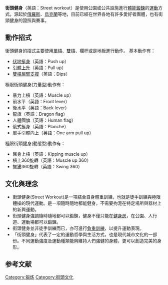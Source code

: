 {{unreferenced|time=2016-06-16T13:23:34+00:00}}

'''街頭健身'''（英語：Street workout）是使用公園或公共設施進行[[體能鍛鍊|體能鍛鍊]]的[[運動|運動]]方式。源起於[[俄羅斯|俄羅斯]]、[[烏克蘭|烏克蘭]]等地，目前已經在世界各地有許多愛好者團體，也有街頭健身的證照與賽事。

== 動作招式 ==
街頭健身的招式主要使用[[單槓|單槓]]、[[雙槓|雙槓]]、欄杆或是地板進行動作。
基本動作有：
* [[伏地挺身|伏地挺身]]（英語：Push up）
* [[引體上升|引體上升]]（英語：Pull up）
* [[雙槓屈臂支撐|雙槓屈臂支撐]]（英語：Dips）

極限街頭健身(力量型)動作有：
* 暴力上槓（英語：Muscle up）
* 前水平（英語：Front lever）
* 後水平（英語：Back lever）
* 龍旗（英語：Dragon flag）
* 人體國旗（英語：Human flag）
* 俄式挺身（英語：Planche）
* 單手引體向上（英語：One arm pull up）

極限街頭健身(動態型)動作有：
* 屈身上槓（英語：Kipping muscle up）
* 槓上360旋轉（英語：Muscle up 360）
* 擺盪360旋轉（英語：Swing 360）

== 文化與理念 ==

* 街頭健身(Street Workout)是一項結合自身體重訓練，也就是徒手訓練與極限體操的現代運動。是一項隨時隨地都能健身，不需要拘泥在特定場所與器材上的新興運動。
* 街頭健身強調隨時隨地都可以鍛鍊，健身不僅只能在[[健身房|健身房]]，在公園、人行道、運動場都可以鍛鍊。
* 街頭健身並非徒手訓練而已，亦可進行[[負重訓練|負重訓練]]，以提升運動表現。
* 「街頭健身」代表了一定的運動哲學與生活方式，也是現代城市文化的一部份。不同運動強度及運動種類能夠維持人們強健的身體，更可以創造完美的身形。

== 参考文献 ==
{{Reflist}}
[[Category:锻炼|Category:锻炼]]
[[Category:街頭文化|Category:街頭文化]]